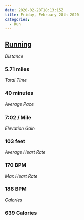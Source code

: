 ```yaml
---
date: 2020-02-28T18:13:15Z
title: Friday, February 28th 2020
categories:
  - Run
---
```

## [Running](https://www.strava.com/activities/3139648745)

_Distance_

### 5.71 miles

_Total Time_

### 40 minutes

_Average Pace_

### 7:02 / Mile

_Elevation Gain_

### 103 feet

_Average Heart Rate_

### 170 BPM

_Max Heart Rate_

### 188 BPM

_Calories_

### 639 Calories